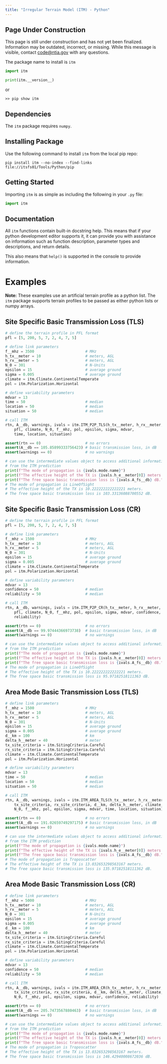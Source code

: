 ```yaml
---
title: "Irregular Terrain Model (ITM) - Python"
---
```

::: {.callout-warning}
## Page Under Construction

This page is still under construction and has not yet been finalized. Information may be outdated, incorrect, or missing. While this message is visible, contact [code@ntia.gov](mailto:code@ntia.gov) with any questions.
:::
The package name to install is `itm`

```python
import itm

print(itm.__version__)
```

or 

```
>> pip show itm
```

## Dependencies

The `itm` package requires `numpy`.

## Installing Package

Use the following command to install `itm` from the local pip repo:

```
pip install itm --no-index --find-links file://itsfs01/Tools/Python/pip
```

## Getting Started

Importing `itm` is as simple as including the following in your `.py` file:

```python
import itm
```

## Documentation

All `itm` functions contain built-in docstring help.  This means that if your python development editor supports it, it can provide you with assistance on information such as function description, parameter types and descriptions, and return details.

This also means that `help()` is supported in the console to provide information.

# Examples

**Note:** These examples use an artificial terrain profile as a python list.  The `itm` package supports terrain profiles to be passed as either python lists or numpy arrays.

## Site Specific Basic Transmission Loss (TLS)

```python
# define the terrain profile in PFL format
pfl = [5, 200, 5, 7, 2, 4, 7, 5]

# define link parameters
f__mhz = 3500                       # MHz
h_tx__meter = 10                    # meters, AGL
h_rx__meter = 5                     # meters, AGL
N_0 = 301                           # N-Units
epsilon = 15                        # average ground
sigma = 0.005                       # average ground
climate = itm.Climate.ContinentalTemperate
pol = itm.Polarization.Horizontal

# define variability parameters
mdvar = 13
time = 50                           # median
location = 50                       # median
situation = 50                      # median

# call ITM
rtn, A__db, warnings, ivals = itm.ITM_P2P_TLS(h_tx__meter, h_rx__meter, 
    pfl, climate, N_0, f__mhz, pol, epsilon, sigma, mdvar, 
    time, location, situation)

assert(rtn == 0)                    # no errors
assert(A__db == 105.85899333756423) # basic transmission loss, in dB
assert(warnings == 0)               # no warnings

# can use the intermediate values object to access additional information
# from the ITM prediction
print(f"The mode of propagation is {ivals.mode.name}")
print(f"The effective height of the TX is {ivals.h_e__meter[0]} meters.")
print(f"The free space basic transmission loss is {ivals.A_fs__db} dB.")
# The mode of propagation is LineOfSight
# The effective height of the TX is 10.222222222222221 meters.
# The free space basic transmission loss is 103.33136088700552 dB.
```

## Site Specific Basic Transmission Loss (CR)

```python
# define the terrain profile in PFL format
pfl = [5, 200, 5, 7, 2, 4, 7, 5]

# define link parameters
f__mhz = 1500                       # MHz
h_tx__meter = 10                    # meters, AGL
h_rx__meter = 5                     # meters, AGL
N_0 = 301                           # N-Units
epsilon = 15                        # average ground
sigma = 0.005                       # average ground
climate = itm.Climate.ContinentalTemperate
pol = itm.Polarization.Horizontal

# define variability parameters
mdvar = 13
confidence = 50                     # median
reliability = 50                    # median

# call ITM
rtn, A__db, warnings, ivals = itm.ITM_P2P_CR(h_tx__meter, h_rx__meter, 
    pfl, climate, N_0, f__mhz, pol, epsilon, sigma, mdvar, confidence, 
    reliability)

assert(rtn == 0)                    # no errors
assert(A__db == 99.97444366973738)  # basic transmission loss, in dB
assert(warnings == 0)               # no warnings

# can use the intermediate values object to access additional information
# from the ITM prediction
print(f"The mode of propagation is {ivals.mode.name}")
print(f"The effective height of the TX is {ivals.h_e__meter[0]} meters.")
print(f"The free space basic transmission loss is {ivals.A_fs__db} dB.")
# The mode of propagation is LineOfSight
# The effective height of the TX is 10.222222222222221 meters.
# The free space basic transmission loss is 95.97182518111363 dB.
```

## Area Mode Basic Transmission Loss (TLS)

```python
# define link parameters
f__mhz = 1500                       # MHz
h_tx__meter = 10                    # meters, AGL
h_rx__meter = 5                     # meters, AGL
N_0 = 301                           # N-Units
epsilon = 15                        # average ground
sigma = 0.005                       # average ground
d__km = 100                         # km
delta_h__meter = 40                 # meter
tx_site_criteria = itm.SitingCriteria.Careful
rx_site_criteria = itm.SitingCriteria.Careful
climate = itm.Climate.ContinentalTemperate
pol = itm.Polarization.Horizontal

# define variability parameters
mdvar = 13
time = 50                           # median
location = 50                       # median
situation = 50                      # median

# call ITM
rtn, A__db, warnings, ivals = itm.ITM_AREA_TLS(h_tx__meter, h_rx__meter, 
    tx_site_criteria, rx_site_criteria, d__km, delta_h__meter, climate, 
    N_0, f__mhz, pol, epsilon, sigma, mdvar, time, location, situation)

assert(rtn == 0)                    # no errors
assert(A__db == 191.02659749297175) # basic transmission loss, in dB
assert(warnings == 0)               # no warnings

# can use the intermediate values object to access additional information
# from the ITM prediction
print(f"The mode of propagation is {ivals.mode.name}")
print(f"The effective height of the TX is {ivals.h_e__meter[0]} meters.")
print(f"The free space basic transmission loss is {ivals.A_fs__db} dB.")
# The mode of propagation is Troposcatter
# The effective height of the TX is 13.032653298563167 meters.
# The free space basic transmission loss is 135.97182518111362 dB.
```

## Area Mode Basic Transmission Loss (CR)

```python
# define link parameters
f__mhz = 5000                       # MHz
h_tx__meter = 10                    # meters, AGL
h_rx__meter = 5                     # meters, AGL
N_0 = 301                           # N-Units
epsilon = 15                        # average ground
sigma = 0.005                       # average ground
d__km = 100                         # km
delta_h__meter = 40                 # meter
tx_site_criteria = itm.SitingCriteria.Careful
rx_site_criteria = itm.SitingCriteria.Careful
climate = itm.Climate.ContinentalTemperate
pol = itm.Polarization.Horizontal

# define variability parameters
mdvar = 13
confidence = 50                     # median
reliability = 50                    # median

# call ITM
rtn, A__db, warnings, ivals = itm.ITM_AREA_CR(h_tx__meter, h_rx__meter, 
    tx_site_criteria, rx_site_criteria, d__km, delta_h__meter, climate, 
    N_0, f__mhz, pol, epsilon, sigma, mdvar, confidence, reliability)

assert(rtn == 0)                    # no errors
assert(A__db == 205.7473567880463)  # basic transmission loss, in dB
assert(warnings == 0)               # no warnings

# can use the intermediate values object to access additional information
# from the ITM prediction
print(f"The mode of propagation is {ivals.mode.name}")
print(f"The effective height of the TX is {ivals.h_e__meter[0]} meters.")
print(f"The free space basic transmission loss is {ivals.A_fs__db} dB.")
# The mode of propagation is Troposcatter
# The effective height of the TX is 13.032653298563167 meters.
# The free space basic transmission loss is 146.42940008672036 dB.
```